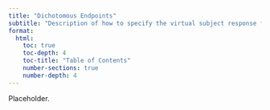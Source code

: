 ```yaml
---
title: "Dichotomous Endpoints"
subtitle: "Description of how to specify the virtual subject response for dichotomous endpoints."
format:
  html:
    toc: true
    toc-depth: 4
    toc-title: "Table of Contents"
    number-sections: true
    number-depth: 4
---
```



Placeholder.